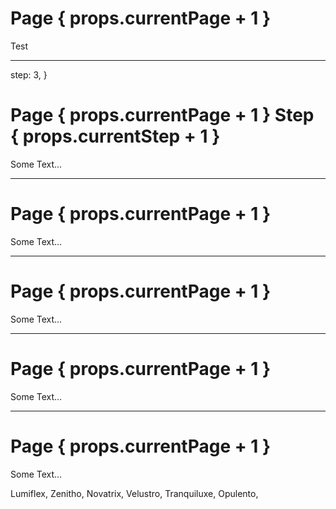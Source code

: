 
# Page { props.currentPage + 1 }

Test

<Demo />


<Background className="opacity-80">
  <Tranquiluxe />
</Background>

---

  step: 3,
}

# Page { props.currentPage + 1 } Step { props.currentStep + 1 }

Some Text...

<TestAnimation step={props.currentStep} />

<Background className="opacity-70">
  <Novatrix />
</Background>

---

# Page { props.currentPage + 1 }

Some Text...

<Background className="opacity-80">
  <Zenitho />
</Background>

---

# Page { props.currentPage + 1 }

Some Text...

<Background className="opacity-60">
  <Velustro />
</Background>

---

# Page { props.currentPage + 1 }

Some Text...

<Background className="opacity-60">
  <Lumiflex />
</Background>

---

# Page { props.currentPage + 1 }

Some Text...

<Background className="opacity-30">
  <Opulento />
</Background>


Lumiflex,
Zenitho,
Novatrix,
Velustro,
Tranquiluxe,
Opulento,